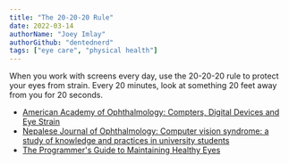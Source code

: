 ```yaml
---
title: "The 20-20-20 Rule"
date: 2022-03-14
authorName: "Joey Imlay"
authorGithub: "dentednerd"
tags: ["eye care", "physical health"]
---
```


When you work with screens every day, use the 20-20-20 rule to protect your eyes from strain. Every 20 minutes, look at something 20 feet away from you for 20 seconds.

<FurtherReading>

- [American Academy of Ophthalmology: Compters, Digital Devices and Eye Strain](https://www.aao.org/eye-health/tips-prevention/computer-usage)
- [Nepalese Journal of Ophthalmology: Computer vision syndrome: a study of knowledge and practices in university students](https://www.nepjol.info/index.php/NEPJOPH/article/view/8707)
- [The Programmer's Guide to Maintaining Healthy Eyes](https://betterprogramming.pub/the-programmers-guide-to-maintaining-healthy-eyes-9f7ba8900a63)

</FurtherReading>




